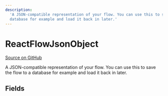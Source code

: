 ```yaml
---
description:
  'A JSON-compatible representation of your flow. You can use this to save the flow to a
  database for example and load it back in later.'
---
```


# ReactFlowJsonObject

[Source on GitHub](https://github.com/xyflow/xyflow/blob/main/packages/react/src/types/instance.ts/#L5)

A JSON-compatible representation of your flow. You can use this to save the flow to a
database for example and load it back in later.

## Fields

<APIDocs typeName="ReactFlowJsonObject" />
